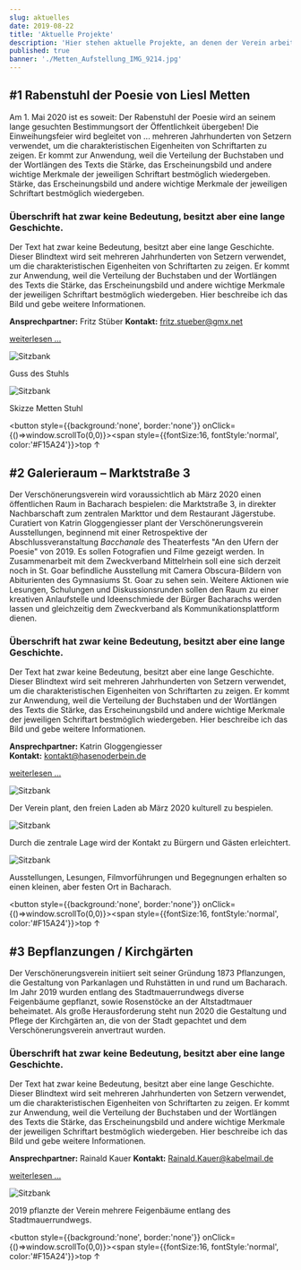 ```yaml
---
slug: aktuelles
date: 2019-08-22
title: 'Aktuelle Projekte'
description: 'Hier stehen aktuelle Projekte, an denen der Verein arbeitet.'
published: true
banner: './Metten_Aufstellung_IMG_9214.jpg'
---
```





<article>


<section>




## #1 Rabenstuhl der Poesie von Liesl Metten

Am 1. Mai 2020 ist es soweit: Der Rabenstuhl der Poesie wird an seinem lange gesuchten Bestimmungsort der Öffentlichkeit übergeben! Die Einweihungsfeier wird begleitet von ... mehreren Jahrhunderten von Setzern verwendet, um die charakteristischen Eigenheiten von Schriftarten zu zeigen. Er kommt zur Anwendung, weil die Verteilung der Buchstaben und der Wortlängen des Texts die Stärke, das Erscheinungsbild und andere wichtige Merkmale der jeweiligen Schriftart bestmöglich wiedergeben.
Stärke, das Erscheinungsbild und andere wichtige Merkmale der jeweiligen Schriftart bestmöglich wiedergeben.

### Überschrift  hat zwar keine Bedeutung, besitzt aber eine lange Geschichte.

Der Text hat zwar keine Bedeutung, besitzt aber eine lange Geschichte. Dieser Blindtext wird seit mehreren Jahrhunderten von Setzern verwendet, um die charakteristischen Eigenheiten von Schriftarten zu zeigen. Er kommt zur Anwendung, weil die Verteilung der Buchstaben und der Wortlängen des Texts die Stärke, das Erscheinungsbild und andere wichtige Merkmale der jeweiligen Schriftart bestmöglich wiedergeben.
Hier beschreibe ich das Bild und gebe weitere Informationen.

**Ansprechpartner:** Fritz Stüber
**Kontakt:** fritz.stueber@gmx.net

[weiterlesen ...](/projekt_metten)

</section>

<section style={{marginTop:'30px'}}>

![Sitzbank](/images/aktuelles/Metten_Guss.jpg)

<span> Guss des Stuhls </span>

![Sitzbank](/images/aktuelles/Metten_Skizze_IMG_9214.jpg)

<span> Skizze Metten Stuhl </span>


</section>
</article>

<!-- TOPBUTTON -->
<button style={{background:'none', border:'none'}} onClick={()=>window.scrollTo(0,0)}><span style={{fontSize:16, fontStyle:'normal', color:'#F15A24'}}>top &uarr;</span></button>

<article>

<section>

## #2 Galerieraum – Marktstraße 3

Der Verschönerungsverein wird voraussichtlich ab März 2020 einen  öffentlichen Raum in Bacharach bespielen: die Marktstraße 3, in direkter Nachbarschaft zum zentralen Markttor und dem Restaurant Jägerstube. Curatiert von Katrin Gloggengiesser plant der Verschönerungsverein Ausstellungen, beginnend mit einer Retrospektive der Abschlussveranstaltung *Bacchanale* des Theaterfests "An den Ufern der Poesie" von 2019. Es sollen Fotografien und Filme gezeigt werden. In Zusammenarbeit mit dem Zweckverband Mittelrhein soll eine sich derzeit noch in St. Goar befindliche Ausstellung mit Camera Obscura-Bildern von Abiturienten des Gymnasiums St. Goar zu sehen sein. Weitere Aktionen wie Lesungen, Schulungen und Diskussionsrunden sollen den Raum zu einer kreativen Anlaufstelle und Ideenschmiede der Bürger Bacharachs werden lassen und gleichzeitig dem Zweckverband als Kommunikationsplattform dienen.

### Überschrift  hat zwar keine Bedeutung, besitzt aber eine lange Geschichte.

Der Text hat zwar keine Bedeutung, besitzt aber eine lange Geschichte. Dieser Blindtext wird seit mehreren Jahrhunderten von Setzern verwendet, um die charakteristischen Eigenheiten von Schriftarten zu zeigen. Er kommt zur Anwendung, weil die Verteilung der Buchstaben und der Wortlängen des Texts die Stärke, das Erscheinungsbild und andere wichtige Merkmale der jeweiligen Schriftart bestmöglich wiedergeben.
Hier beschreibe ich das Bild und gebe weitere Informationen.

**Ansprechpartner:** Katrin Gloggengiesser   
**Kontakt:** kontakt@hasenoderbein.de

[weiterlesen ...](/projekt_kulturraum)

</section>

<section>

![Sitzbank](./images/aktuelles/Marktstrasse-3_IMG_2141.jpg)

<span>Der Verein plant, den freien Laden ab März 2020 kulturell zu bespielen. </span>

![Sitzbank](./images/aktuelles/Marktstrasse-3.jpeg)

<span> Durch die zentrale Lage wird der Kontakt zu Bürgern und Gästen erleichtert.  </span>

![Sitzbank](./images/aktuelles/Marktstrasse-3_IMG_2139.jpg)

<span> Ausstellungen, Lesungen, Filmvorführungen und Begegnungen erhalten so einen kleinen, aber festen Ort in Bacharach. </span>

</section>

</article>

<!-- TOPBUTTON -->
<button style={{background:'none', border:'none'}} onClick={()=>window.scrollTo(0,0)}><span style={{fontSize:16, fontStyle:'normal', color:'#F15A24'}}>top &uarr;</span></button>

<article>
<section>

## #3 Bepflanzungen / Kirchgärten

Der Verschönerungsverein initiiert seit seiner Gründung 1873 Pflanzungen, die Gestaltung von Parkanlagen und Ruhstätten in und rund um Bacharach. Im Jahr 2019 wurden entlang des Stadtmauerrundwegs diverse Feigenbäume gepflanzt, sowie Rosenstöcke an der Altstadtmauer beheimatet.
Als große Herausforderung steht nun 2020 die Gestaltung und Pflege der Kirchgärten an, die von der Stadt gepachtet und dem Verschönerungsverein anvertraut wurden.

### Überschrift  hat zwar keine Bedeutung, besitzt aber eine lange Geschichte.

Der Text hat zwar keine Bedeutung, besitzt aber eine lange Geschichte. Dieser Blindtext wird seit mehreren Jahrhunderten von Setzern verwendet, um die charakteristischen Eigenheiten von Schriftarten zu zeigen. Er kommt zur Anwendung, weil die Verteilung der Buchstaben und der Wortlängen des Texts die Stärke, das Erscheinungsbild und andere wichtige Merkmale der jeweiligen Schriftart bestmöglich wiedergeben.
Hier beschreibe ich das Bild und gebe weitere Informationen.

**Ansprechpartner:** Rainald Kauer
**Kontakt:** Rainald.Kauer@kabelmail.de

[weiterlesen ...](/projekt_pflanzen)

</section>

<section>

![Sitzbank](./images/aktuelles/Feigenbaum_ficus_carica_L,_1771.jpg)

<span> 2019 pflanzte der Verein mehrere Feigenbäume entlang des Stadtmauerrundwegs. </span>


</section>

</article>

<!-- TOPBUTTON -->
<button style={{background:'none', border:'none'}} onClick={()=>window.scrollTo(0,0)}><span style={{fontSize:16, fontStyle:'normal', color:'#F15A24'}}>top &uarr;</span></button>

